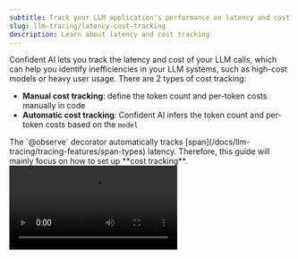 ```yaml
---
subtitle: Track your LLM application's performance on latency and cost with Confident AI
slug: llm-tracing/latency-cost-tracking
description: Learn about latency and cost tracking
---
```


Confident AI lets you track the latency and cost of your LLM calls, which can help you identify inefficiencies in your LLM systems, such as high-cost models or heavy user usage. There are 2 types of cost tracking:

- **Manual cost tracking**: define the token count and per-token costs manually in code
- **Automatic cost tracking**: Confident AI infers the token count and per-token costs based on the `model`

<Info>
  The `@observe` decorator automatically tracks
  [span](/docs/llm-tracing/tracing-features/span-types) latency. Therefore, this
  guide will mainly focus on how to set up **cost tracking**.
</Info>

<Frame caption="LLM Cost and Latency Tracking">
  <video
    src="https://confident-docs.s3.us-east-1.amazonaws.com/llm-tracing:cost-tracking.mp4"
    autoPlay
  />
</Frame>

<Tabs>
<Tab title="Manual Cost Tracking">

<CodeBlocks>
<CodeBlock language="python">

```python {6,7,12,13}
from deepeval.tracing import observe, update_llm_span

@observe(
    type="llm",
    model="gpt-4o",
    cost_per_input_token=0.001,
    cost_per_output_token=0.001
)
def generate_response(prompt: str) -> str:
    output = "Generated response"
    update_llm_span(
        input_token_count=10,
        output_token_count=20,
    )
    return output
```

</CodeBlock>
<CodeBlock language="ts">

```typescript {6,7,15,16}
import { observe, updateLlmSpan } from "@deepeval-ts/tracing";

const generateResponse = (prompt: string): string => {
  const output = "Generated response";
  updateLlmSpan(
    inputTokenCount: 10,
    outputTokenCount: 20,
  );
  return output;
};

const observedGenerateResponse = observe({
  type: "llm",
  model: "gpt-4o",
  costPerInputToken: 0.001,
  costPerOutputToken: 0.001,
  fn: generateResponse,
});
```

</CodeBlock>
</CodeBlocks>

</Tab>
<Tab title="Automatic Cost Tracking">

<CodeBlocks>
<CodeBlock language="python">

```python {5}
from deepeval.tracing import observe, update_current_span

@observe(
    type="llm",
    model="gpt-4o"
)
def generate_response(prompt: str) -> str:
    output = "Generated response"
    update_current_span(
        input=prompt,
        output=output,
    )
    return output
```

</CodeBlock>
<CodeBlock language="ts">

```typescript {14}
import { observe, updateCurrentSpan } from "@deepeval-ts/tracing";

const generateResponse = (prompt: string): string => {
  const output = "Generated response";
  updateCurrentSpan({
    input: prompt,
    output: output,
  });
  return output;
};

const observedGenerateResponse = observe({
  type: "llm",
  model: "gpt-4o",
  fn: generateResponse,
});
```

</CodeBlock>

</CodeBlocks>

</Tab>
</Tabs>

## Setup Cost Tracking

You can either manually configure cost tracking or let Confident AI calculate your costs automatically from the [inputs and outputs](/docs/llm-tracing/tracing-features/input-output) of your LLM span based on the provided `model`.

<Note>
  Automatic cost tracking is only available for **OpenAI**, **Anthropic**, and
  **Gemini** models.
</Note>

<div className='flex items-center justify-center'>
```mermaid
graph TD
    A[LLM input or output] --> B{Token count provided?}
    B -- Yes --> C[Use provided token count]
    B -- No --> D[Tokenize text]
    D --> E[Count tokens]
    C --> F[Get model price per token]
    E --> F
    F --> G[Calculate LLM input or output cost]
    class A,C,D,E,F,G process;
```
</div>

If token-usage and cost data are provided in code, Confident AI computes the cost directly from those values. If not, it attempts to **infer the cost** from the model, input, and output by following these steps:

1.  Verify that the model, input, and output are all available and valid.
2.  Select the appropriate tokenizer for the model provider.
3.  Count the input and output tokens.
4.  Retrieve the per-token pricing from the provider.
5.  Compute the total cost.

### Automatic Cost Tracking

To set up automatic cost tracking, provide the `model` in the `@observe` decorator of your [LLM span](/docs/llm-tracing/tracing-features/span-types#llm-span), and provide the `input` and `output` in your `LlmAttributes`.

<Tabs>
<Tab title="Python">
<CodeBlock>

```python title="main.py" {5}
from deepeval.tracing import observe, update_current_span

@observe(
    type="llm",
    model="gpt-4o"
)
def generate_response(prompt: str) -> str:
    output = "Generated response"
    update_current_span(
        input=prompt,
        output=output,
    )
    return output
```

</CodeBlock>
</Tab>
<Tab title="TypeScript">
<CodeBlock>

```typescript title="index.ts" {14}
import { observe, updateCurrentSpan } from "@deepeval-ts/tracing";

const generateResponse = (prompt: string): string => {
  const output = "Generated response";
  updateCurrentSpan({
    input: prompt,
    output: output,
  });
  return output;
};

const observedGenerateResponse = observe({
  type: "llm",
  model: "gpt-4o",
  fn: generateResponse,
});
```

</CodeBlock>
</Tab>
</Tabs>

The table below summarizes each available model provider and its corresponding tokenization method.

| Provider  | Tokenizer                                                                        | Example Models                                 | Token Counting Method                                   |
| --------- | -------------------------------------------------------------------------------- | ---------------------------------------------- | ------------------------------------------------------- |
| OpenAI    | [tiktoken](https://github.com/openai/tiktoken)                                   | GPT-4, GPT-3.5, O1, O3                         | Client-side tokenization using model-specific encodings |
| Anthropic | [@anthropic-ai/tokenizer](https://www.npmjs.com/package/@anthropic-ai/tokenizer) | Claude 3 Opus, Claude 3 Sonnet, Claude 3 Haiku | Claude-specific tokenization algorithm                  |
| Google    | Gemini API                                                                       | Gemini 1.5 Pro, Gemini 2.0 Flash               | Server-side token counting via API call                 |

See the [OpenAI documentation](https://platform.openai.com/docs/guides/text-generation/token-counting), [Anthropic documentation](https://docs.anthropic.com/claude/references/token-counting), or [Google documentation](https://ai.google.dev/pricing) for the most up-to-date pricing and token counting information.

### Manual Cost Tracking

To manually set up cost tracking, provide the `cost_per_input_token` and `cost_per_output_token` in the `@observe` decorator of your [LLM span](/docs/llm-tracing/tracing-features/span-types#llm-span), and pass the input and output token counts via `LlmAttributes`.

<Tip>
  Manual cost tracking is the **recommended approach** if you want to ensure
  accurate cost tracking, and if your model provider does not support automatic
  cost tracking.
</Tip>

<Tabs>
<Tab title="Python">
<CodeBlock>

```python title="main.py" {6,7,12,13}
from deepeval.tracing import observe, update_llm_span

@observe(
    type="llm",
    model="gpt-4o",
    cost_per_input_token=0.001,
    cost_per_output_token=0.001
)
def generate_response(prompt: str) -> str:
    output = "Generated response"
    update_llm_span(
        input_token_count=10,
        output_token_count=20,
    )
    return output
```

</CodeBlock>
</Tab>
<Tab title="TypeScript">

<CodeBlock>

```typescript title="index.ts" {6,7,15,16}
import { observe, updateLlmSpan } from "@deepeval-ts/tracing";

const generateResponse = (prompt: string): string => {
  const output = "Generated response";
  updateLlmSpan({
    inputTokenCount: 10,
    outputTokenCount: 20,
  });
  return output;
};

const observedGenerateResponse = observe({
  type: "llm",
  model: "gpt-4o",
  costPerInputToken: 0.001,
  costPerOutputToken: 0.001,
  fn: generateResponse,
});
```

</CodeBlock>
</Tab>
</Tabs>

The total cost of this call will be computed as:

```python
(input_token_count × cost_per_input_token) + (output_token_count × cost_per_output_token)
```
